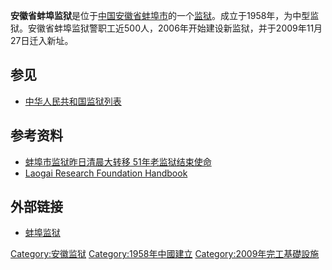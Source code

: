 '''安徽省蚌埠监狱'''是位于[[中国|中国]][[安徽省|安徽省]][[蚌埠市|蚌埠市]]的一个[[监狱|监狱]]。成立于1958年，为中型监狱。安徽省蚌埠监狱警职工近500人，2006年开始建设新监狱，并于2009年11月27日迁入新址。

==参见== 
*[[中华人民共和国监狱列表|中华人民共和国监狱列表]]

==参考资料==
*[http://www.ahradio.com.cn/news/system/2009/11/28/000383651.shtml 蚌埠市监狱昨日清晨大转移 51年老监狱结束使命]{{dead link|date=2017年12月 |bot=InternetArchiveBot |fix-attempted=yes }}
*[http://www.laogai.it/wp-content/uploads/2009/06/laogai-handbook.pdf Laogai Research Foundation Handbook] {{Wayback|url=http://www.laogai.it/wp-content/uploads/2009/06/laogai-handbook.pdf |date=20120228232013 }}

==外部链接==
*[https://web.archive.org/web/20100523090351/http://www.ahjyj.gov.cn/bbjy/intro/index.html 蚌埠监狱]

[[Category:安徽监狱|Category:安徽监狱]]
[[Category:1958年中國建立|Category:1958年中國建立]]
[[Category:2009年完工基礎設施|Category:2009年完工基礎設施]]

{{coord missing|Anhui}}